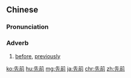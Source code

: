 ==Chinese==
{{zh-forms}}

===Pronunciation===
{{zh-pron
|m=xiānqián
|c=sin1 cin4
|h=pfs=siên-chhièn
|mn=qz,xm,zz:sian-chiân
|cat=adv
}}

===Adverb===
{{zh-adv}}

# [[before]], [[previously]]

{{zh-cat|Advanced}}

[[ko:先前]]
[[hu:先前]]
[[mg:先前]]
[[ja:先前]]
[[chr:先前]]
[[zh:先前]]